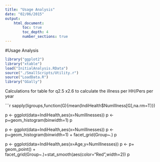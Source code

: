 ```yaml
---
title: "Usage Analysis"
date: "02/06/2015"
output:
    html_document:
        toc: true
        toc_depth: 4
        number_sections: true
---
```


#Usage Analysis


```r

library("ggplot2")
library("xtable")
load("InitialAnalysis.RData")
source("./SmallScripts/Utility.r")
source("LoadData.R")
library("GGally")

```
Calculations for table for q2.5 x2.6 to calculate the illness per HH/Pers per year

```r

sapply(ligroups,function(G){mean(IndiHealth$NumIllness[G],na.rm=T)})

p <- ggplot(data=IndiHealth,aes(x=NumIllnesses))
p <- p+geom_histogram(binwidth=1)
p

p <- ggplot(data=IndiHealth,aes(x=NumIllnesses))
p <- p+geom_histogram(binwidth=1) + facet_grid(Group~.)
p                    


p <- ggplot(data=IndiHealth,aes(x=Age,y=NumIllnesses))
p <- p+ geom_point() + facet_grid(Group~.)+stat_smooth(aes(color="Red",width=2))
p                    

